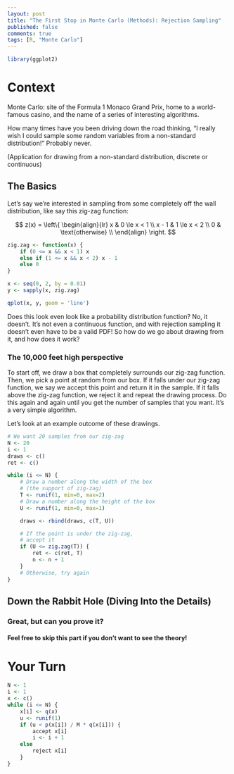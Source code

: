 ```yaml
---
layout: post
title: "The First Stop in Monte Carlo (Methods): Rejection Sampling"
published: false
comments: true
tags: [R, "Monte Carlo"]
---
```


```r
library(ggplot2)
```

# Context

Monte Carlo: site of the Formula 1 Monaco Grand Prix, home to a world-famous casino, and the name of a series of interesting algorithms.

How many times have you been driving down the road thinking, "I really wish I could sample some random variables from a non-standard distribution!" Probably never.

(Application for drawing from a non-standard distribution, discrete or continuous)

## The Basics

Let's say we're interested in sampling from some completely off the wall distribution, like say this zig-zag function:

$$
z(x) = \left\{
    \begin{align}{lr}
        x & 0 \le x < 1 \\
        x - 1 & 1 \le x < 2 \\
        0 & \text{otherwise} \\
    \end{align}
    \right.
$$

```r
zig.zag <- function(x) {
    if (0 <= x && x < 1) x
    else if (1 <= x && x < 2) x - 1
    else 0
}

x <- seq(0, 2, by = 0.01)
y <- sapply(x, zig.zag)

qplot(x, y, geom = 'line')
```

Does this look even look like a probability distribution function? No, it doesn't. It's not even a continuous function, and with rejection sampling it doesn't even have to be a valid PDF! So how do we go about drawing from it, and how does it work?

### The 10,000 feet high perspective

To start off, we draw a box that completely surrounds our zig-zag function. Then, we pick a point at random from our box. If it falls under our zig-zag function, we say we accept this point and return it in the sample. If it falls above the zig-zag function, we reject it and repeat the drawing process. Do this again and again until you get the number of samples that you want. It's a very simple algorithm.

Let's look at an example outcome of these drawings.

```r
# We want 20 samples from our zig-zag
N <- 20
i <- 1
draws <- c()
ret <- c()

while (i <= N) {
    # Draw a number along the width of the box
    # (the support of zig-zag)
    T <- runif(1, min=0, max=2)
    # Draw a number along the height of the box
    U <- runif(1, min=0, max=1)

    draws <- rbind(draws, c(T, U))

    # If the point is under the zig-zag,
    # accept it
    if (U <= zig.zag(T)) {
        ret <- c(ret, T)
        n <- n + 1
    }
    # Otherwise, try again
}


```

## Down the Rabbit Hole (Diving Into the Details)



### Great, but can you prove it?



#### Feel free to skip this part if you don't want to see the theory!



# Your Turn


```r
N <- 1
i <- 1
x <- c()
while (i <= N) {
    x[i] <- q(x)
    u <- runif(1)
    if (u < p(x[i]) / M * q(x[i])) {
        accept x[i]
        i <- i + 1
    else
        reject x[i]
    }
}
```
